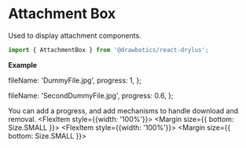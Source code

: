 


# Attachment Box
Used to display attachment components.

```jsx
import { AttachmentBox } from '@drawbotics/react-drylus';
```
__Example__

  fileName: 'DummyFile.jpg',
  progress: 1,
};

  fileName: 'SecondDummyFile.jpg',
  progress: 0.6,
};


<Playground component={AttachmentBox}>
    <AttachmentBox fileName="DummyFile.jpg" />
</Playground>

You can add a progress, and add mechanisms to handle download and removal.
<Playground mode="jsx">
  <Flex direction={FlexDirection.VERTICAL} align={FlexAlign.START}>
    <FlexItem style={{width: '100%'}}>
      <Margin size={{ bottom: Size.SMALL }}>
        <AttachmentBox fileName="Second.jpg" progress={0.6} onClickDownload={onClickDownload} onClickClose={onClickClose}/>
      </Margin>
    </FlexItem>
    <FlexItem style={{width: '100%'}}>
      <Margin size={{ bottom: Size.SMALL }}>
        <AttachmentBox fileName="Third.jpg" onClickDownload={onClickDownload} onClickClose={onClickClose}/>
      </Margin>
    </FlexItem>
  </Flex>
</Playground>